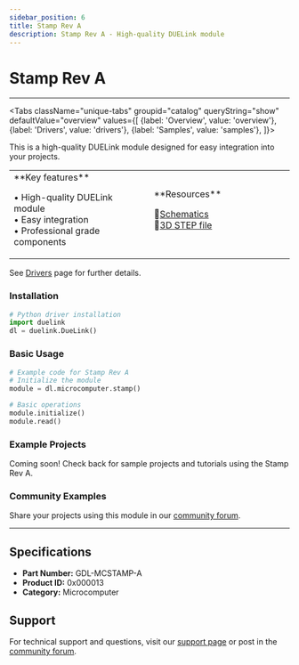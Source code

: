```yaml
---
sidebar_position: 6
title: Stamp Rev A
description: Stamp Rev A - High-quality DUELink module
---
```



# Stamp Rev A

<ProductImageSelector 
  partNumber="mcstamp-a"
  productName="Stamp Rev A"
/>

---

<Tabs className="unique-tabs" groupid="catalog" queryString="show" defaultValue="overview"
  values={[
    {label: 'Overview', value: 'overview'},
    {label: 'Drivers', value: 'drivers'},
    {label: 'Samples', value: 'samples'},
  ]}>

<TabItem value="overview">

This is a high-quality DUELink module designed for easy integration into your projects.

<table><td width='50%'>
**Key features**

• High-quality DUELink module<br/>
• Easy integration<br/>
• Professional grade components<br/>

</td><td width='50%'>
**Resources**
 
📄[Schematics](/sch/mcstamp-a.pdf)<br/>
🔩[3D STEP file](/3d/mcstamp-a.step)<br/>

</td></table>

</TabItem>

<TabItem value="drivers">

See [Drivers](../../engine/drivers) page for further details.

### Installation

```python
# Python driver installation
import duelink
dl = duelink.DueLink()
```

### Basic Usage

```python
# Example code for Stamp Rev A
# Initialize the module
module = dl.microcomputer.stamp()

# Basic operations
module.initialize()
module.read()
```

</TabItem>

<TabItem value="samples">

### Example Projects

Coming soon! Check back for sample projects and tutorials using the Stamp Rev A.

### Community Examples

Share your projects using this module in our [community forum](https://forums.ghielectronics.com).

</TabItem>

</Tabs>

---

## Specifications

- **Part Number:** GDL-MCSTAMP-A
- **Product ID:** 0x000013
- **Category:** Microcomputer

## Support

For technical support and questions, visit our [support page](../../support) or post in the [community forum](https://forums.ghielectronics.com).
